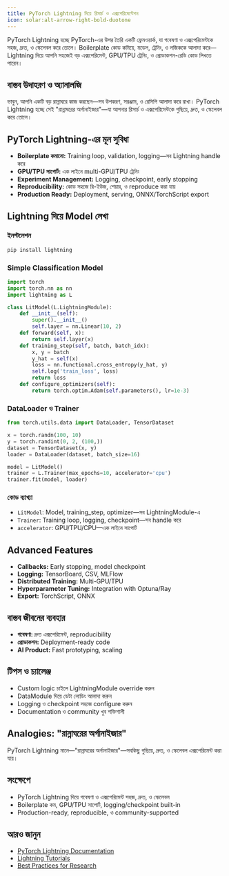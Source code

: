 ```yaml
---
title: PyTorch Lightning দিয়ে রিসার্চ ও এক্সপেরিমেন্টেশন
icon: solar:alt-arrow-right-bold-duotone
---
```


PyTorch Lightning হচ্ছে PyTorch-এর উপর তৈরি একটি ফ্রেমওয়ার্ক, যা গবেষণা ও এক্সপেরিমেন্টকে সহজ, দ্রুত, ও স্কেলেবল করে তোলে। Boilerplate কোড কমিয়ে, মডেল, ট্রেনিং, ও লজিককে আলাদা করে—Lightning দিয়ে আপনি সহজেই বড় এক্সপেরিমেন্ট, GPU/TPU ট্রেনিং, ও প্রোডাকশন-রেডি কোড লিখতে পারেন।

## বাস্তব উদাহরণ ও অ্যানালজি

ভাবুন, আপনি একটি বড় রান্নাঘরে কাজ করছেন—সব উপকরণ, সরঞ্জাম, ও রেসিপি আলাদা করে রাখা। PyTorch Lightning হচ্ছে সেই "রান্নাঘরের অর্গানাইজার"—যা আপনার রিসার্চ ও এক্সপেরিমেন্টকে গুছিয়ে, দ্রুত, ও স্কেলেবল করে তোলে।

## PyTorch Lightning-এর মূল সুবিধা
- **Boilerplate কমানো:** Training loop, validation, logging—সব Lightning handle করে
- **GPU/TPU সাপোর্ট:** এক লাইনে multi-GPU/TPU ট্রেনিং
- **Experiment Management:** Logging, checkpoint, early stopping
- **Reproducibility:** কোড সহজে রি-ইউজ, শেয়ার, ও reproduce করা যায়
- **Production Ready:** Deployment, serving, ONNX/TorchScript export

## Lightning দিয়ে Model লেখা

### ইনস্টলেশন
```bash
pip install lightning
```

### Simple Classification Model
```python
import torch
import torch.nn as nn
import lightning as L

class LitModel(L.LightningModule):
    def __init__(self):
        super().__init__()
        self.layer = nn.Linear(10, 2)
    def forward(self, x):
        return self.layer(x)
    def training_step(self, batch, batch_idx):
        x, y = batch
        y_hat = self(x)
        loss = nn.functional.cross_entropy(y_hat, y)
        self.log('train_loss', loss)
        return loss
    def configure_optimizers(self):
        return torch.optim.Adam(self.parameters(), lr=1e-3)
```

### DataLoader ও Trainer
```python
from torch.utils.data import DataLoader, TensorDataset

x = torch.randn(100, 10)
y = torch.randint(0, 2, (100,))
dataset = TensorDataset(x, y)
loader = DataLoader(dataset, batch_size=16)

model = LitModel()
trainer = L.Trainer(max_epochs=10, accelerator='cpu')
trainer.fit(model, loader)
```

### কোড ব্যাখ্যা
- `LitModel`: Model, training_step, optimizer—সব LightningModule-এ
- `Trainer`: Training loop, logging, checkpoint—সব handle করে
- `accelerator`: GPU/TPU/CPU—এক লাইনে সাপোর্ট

## Advanced Features
- **Callbacks:** Early stopping, model checkpoint
- **Logging:** TensorBoard, CSV, MLFlow
- **Distributed Training:** Multi-GPU/TPU
- **Hyperparameter Tuning:** Integration with Optuna/Ray
- **Export:** TorchScript, ONNX

## বাস্তব জীবনের ব্যবহার
- **গবেষণা:** দ্রুত এক্সপেরিমেন্ট, reproducibility
- **প্রোডাকশন:** Deployment-ready code
- **AI Product:** Fast prototyping, scaling

## টিপস ও চ্যালেঞ্জ
- Custom logic চাইলে LightningModule override করুন
- DataModule দিয়ে ডেটা লোডিং আলাদা করুন
- Logging ও checkpoint সহজে configure করুন
- Documentation ও community খুব শক্তিশালী

## Analogies: "রান্নাঘরের অর্গানাইজার"

PyTorch Lightning মানে—"রান্নাঘরের অর্গানাইজার"—সবকিছু গুছিয়ে, দ্রুত, ও স্কেলেবল এক্সপেরিমেন্ট করা যায়।

## সংক্ষেপে
- PyTorch Lightning দিয়ে গবেষণা ও এক্সপেরিমেন্ট সহজ, দ্রুত, ও স্কেলেবল
- Boilerplate কম, GPU/TPU সাপোর্ট, logging/checkpoint built-in
- Production-ready, reproducible, ও community-supported

## আরও জানুন
- [PyTorch Lightning Documentation](https://lightning.ai/docs/pytorch/stable/)
- [Lightning Tutorials](https://lightning.ai/docs/pytorch/stable/notebooks.html)
- [Best Practices for Research](https://lightning.ai/docs/pytorch/stable/common/lightning_module.html)
